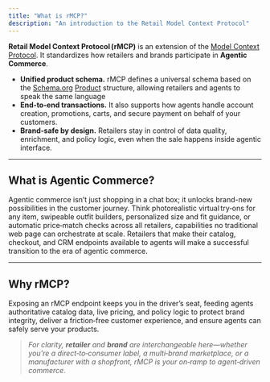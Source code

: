 ```yaml
---
title: "What is rMCP?"
description: "An introduction to the Retail Model Context Protocol"
---
```


**Retail Model Context Protocol (rMCP)** is an extension of the [Model Context Protocol](https://modelcontextprotocol.io/introduction). It standardizes how retailers and brands participate in **Agentic Commerce**.

- **Unified product schema.** rMCP defines a universal schema based on the [Schema.org](https://schema.org) [Product](https://schema.org/Product) structure, allowing retailers and agents to speak the same language 
- **End‑to‑end transactions.** It also supports how agents handle account creation, promotions, carts, and secure payment on behalf of your customers.
- **Brand‑safe by design.** Retailers stay in control of data quality, enrichment, and policy logic, even when the sale happens inside agentic interface.

---

## What is Agentic Commerce?


Agentic commerce isn’t just shopping in a chat box; it unlocks brand-new possibilities in the customer journey. Think photorealistic virtual try‑ons for any item, swipeable outfit builders, personalized size and fit guidance, or automatic price‑match checks across all retailers, capabilities no traditional web page can orchestrate at scale. Retailers that make their catalog, checkout, and CRM endpoints available to agents will make a successful transition to the era of agentic commerce.

---

## Why rMCP?
Exposing an rMCP endpoint keeps you in the driver’s seat, feeding agents authoritative catalog data, live pricing, and policy logic to protect brand integrity, deliver a friction‑free customer experience, and ensure agents can safely serve your products. 

> *For clarity, **retailer** and **brand** are interchangeable here—whether you’re a direct‑to‑consumer label, a multi‑brand marketplace, or a manufacturer with a shopfront, rMCP is your on‑ramp to agent‑driven commerce.*